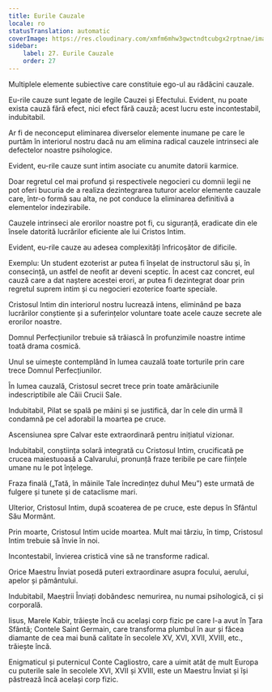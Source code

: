 ```yaml
---
title: Eurile Cauzale
locale: ro
statusTranslation: automatic
coverImage: https://res.cloudinary.com/xmfm6mhw3gwctndtcubgx2rptnae/image/upload/v1741354419/small_cover_la_gran_rebelion_28716e29d2.webp
sidebar:
    label: 27. Eurile Cauzale
    order: 27
---
```

Multiplele elemente subiective care constituie ego-ul au rădăcini cauzale.

Eu-rile cauze sunt legate de legile Cauzei și Efectului. Evident, nu poate exista cauză fără efect, nici efect fără cauză; acest lucru este incontestabil, indubitabil.

Ar fi de neconceput eliminarea diverselor elemente inumane pe care le purtăm în interiorul nostru dacă nu am elimina radical cauzele intrinseci ale defectelor noastre psihologice.

Evident, eu-rile cauze sunt intim asociate cu anumite datorii karmice.

Doar regretul cel mai profund și respectivele negocieri cu domnii legii ne pot oferi bucuria de a realiza dezintegrarea tuturor acelor elemente cauzale care, într-o formă sau alta, ne pot conduce la eliminarea definitivă a elementelor indezirabile.

Cauzele intrinseci ale erorilor noastre pot fi, cu siguranță, eradicate din ele însele datorită lucrărilor eficiente ale lui Cristos Intim.

Evident, eu-rile cauze au adesea complexități înfricoșător de dificile.

Exemplu: Un student ezoterist ar putea fi înșelat de instructorul său și, în consecință, un astfel de neofit ar deveni sceptic. În acest caz concret, eul cauză care a dat naștere acestei erori, ar putea fi dezintegrat doar prin regretul suprem intim și cu negocieri ezoterice foarte speciale.

Cristosul Intim din interiorul nostru lucrează intens, eliminând pe baza lucrărilor conștiente și a suferințelor voluntare toate acele cauze secrete ale erorilor noastre.

Domnul Perfecțiunilor trebuie să trăiască în profunzimile noastre intime toată drama cosmică.

Unul se uimește contemplând în lumea cauzală toate torturile prin care trece Domnul Perfecțiunilor.

În lumea cauzală, Cristosul secret trece prin toate amărăciunile indescriptibile ale Căii Crucii Sale.

Indubitabil, Pilat se spală pe mâini și se justifică, dar în cele din urmă îl condamnă pe cel adorabil la moartea pe cruce.

Ascensiunea spre Calvar este extraordinară pentru inițiatul vizionar.

Indubitabil, conștiința solară integrată cu Cristosul Intim, crucificată pe crucea maiestuoasă a Calvarului, pronunță fraze teribile pe care ființele umane nu le pot înțelege.

Fraza finală („Tată, în mâinile Tale încredințez duhul Meu”) este urmată de fulgere și tunete și de cataclisme mari.

Ulterior, Cristosul Intim, după scoaterea de pe cruce, este depus în Sfântul Său Mormânt.

Prin moarte, Cristosul Intim ucide moartea. Mult mai târziu, în timp, Cristosul Intim trebuie să învie în noi.

Incontestabil, învierea cristică vine să ne transforme radical.

Orice Maestru Înviat posedă puteri extraordinare asupra focului, aerului, apelor și pământului.

Indubitabil, Maeștrii Înviați dobândesc nemurirea, nu numai psihologică, ci și corporală.

Iisus, Marele Kabir, trăiește încă cu același corp fizic pe care l-a avut în Țara Sfântă; Contele Saint Germain, care transforma plumbul în aur și făcea diamante de cea mai bună calitate în secolele XV, XVI, XVII, XVIII, etc., trăiește încă.

Enigmaticul și puternicul Conte Cagliostro, care a uimit atât de mult Europa cu puterile sale în secolele XVI, XVII și XVIII, este un Maestru Înviat și își păstrează încă același corp fizic.

